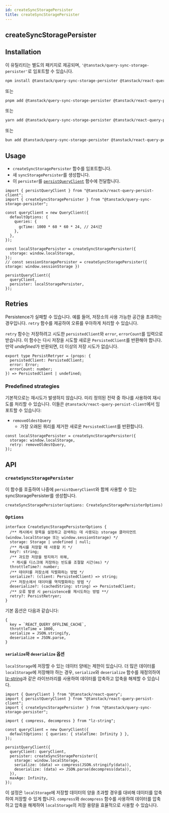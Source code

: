 ```yaml
---
id: createSyncStoragePersister
title: createSyncStoragePersister
---
```


## createSyncStoragePersister

## Installation

이 유틸리티는 별도의 패키지로 제공되며, `'@tanstack/query-sync-storage-persister'`로 임포트할 수 있습니다.

```bash
npm install @tanstack/query-sync-storage-persister @tanstack/react-query-persist-client
```

또는

```bash
pnpm add @tanstack/query-sync-storage-persister @tanstack/react-query-persist-client
```

또는

```bash
yarn add @tanstack/query-sync-storage-persister @tanstack/react-query-persist-client
```

또는

```bash
bun add @tanstack/query-sync-storage-persister @tanstack/react-query-persist-client
```

## Usage

- `createSyncStoragePersister` 함수를 임포트합니다.
- 새 `syncStoragePersister`를 생성합니다.
- 이 `persister`를 [`persistQueryClient`](/docs/plugins/persistQueryClient) 함수에 전달합니다.

```tsx
import { persistQueryClient } from "@tanstack/react-query-persist-client";
import { createSyncStoragePersister } from "@tanstack/query-sync-storage-persister";

const queryClient = new QueryClient({
  defaultOptions: {
    queries: {
      gcTime: 1000 * 60 * 60 * 24, // 24시간
    },
  },
});

const localStoragePersister = createSyncStoragePersister({
  storage: window.localStorage,
});
// const sessionStoragePersister = createSyncStoragePersister({ storage: window.sessionStorage })

persistQueryClient({
  queryClient,
  persister: localStoragePersister,
});
```

## Retries

Persistence가 실패할 수 있습니다. 예를 들어, 저장소의 사용 가능한 공간을 초과하는 경우입니다. `retry` 함수를 제공하여 오류를 우아하게 처리할 수 있습니다.

`retry` 함수는 저장하려고 시도한 `persistedClient`와 `error`, `errorCount`를 입력으로 받습니다. 이 함수는 다시 저장을 시도할 새로운 `PersistedClient`를 반환해야 합니다. 만약 *undefined*가 반환되면, 더 이상의 저장 시도가 없습니다.

```tsx
export type PersistRetryer = (props: {
  persistedClient: PersistedClient;
  error: Error;
  errorCount: number;
}) => PersistedClient | undefined;
```

### Predefined strategies

기본적으로는 재시도가 발생하지 않습니다. 미리 정의된 전략 중 하나를 사용하여 재시도를 처리할 수 있습니다. 이들은 `@tanstack/react-query-persist-client`에서 임포트할 수 있습니다:

- `removeOldestQuery`
  - 가장 오래된 쿼리를 제거한 새로운 `PersistedClient`를 반환합니다.

```tsx
const localStoragePersister = createSyncStoragePersister({
  storage: window.localStorage,
  retry: removeOldestQuery,
});
```

## API

### `createSyncStoragePersister`

이 함수를 호출하여 나중에 `persistQueryClient`와 함께 사용할 수 있는 syncStoragePersister를 생성합니다.

```tsx
createSyncStoragePersister(options: CreateSyncStoragePersisterOptions)
```

### `Options`

```tsx
interface CreateSyncStoragePersisterOptions {
  /** 캐시에서 항목을 설정하고 검색하는 데 사용되는 storage 클라이언트 (window.localStorage 또는 window.sessionStorage) */
  storage: Storage | undefined | null;
  /** 캐시를 저장할 때 사용할 키 */
  key?: string;
  /** 과도한 저장을 방지하기 위해,
   * 캐시를 디스크에 저장하는 빈도를 조절할 시간(ms) */
  throttleTime?: number;
  /** 데이터를 저장소에 직렬화하는 방법 */
  serialize?: (client: PersistedClient) => string;
  /** 저장소에서 데이터를 역직렬화하는 방법 */
  deserialize?: (cachedString: string) => PersistedClient;
  /** 오류 발생 시 persistence를 재시도하는 방법 **/
  retry?: PersistRetryer;
}
```

기본 옵션은 다음과 같습니다:

```tsx
{
  key = `REACT_QUERY_OFFLINE_CACHE`,
  throttleTime = 1000,
  serialize = JSON.stringify,
  deserialize = JSON.parse,
}
```

#### `serialize`와 `deserialize` 옵션

`localStorage`에 저장할 수 있는 데이터 양에는 제한이 있습니다. 더 많은 데이터를 `localStorage`에 저장해야 하는 경우, `serialize`와 `deserialize` 함수를 재정의하여 [lz-string](https://github.com/pieroxy/lz-string/)과 같은 라이브러리를 사용하여 데이터를 압축하고 압축을 해제할 수 있습니다.

```tsx
import { QueryClient } from "@tanstack/react-query";
import { persistQueryClient } from "@tanstack/react-query-persist-client";
import { createSyncStoragePersister } from "@tanstack/query-sync-storage-persister";

import { compress, decompress } from "lz-string";

const queryClient = new QueryClient({
  defaultOptions: { queries: { staleTime: Infinity } },
});

persistQueryClient({
  queryClient: queryClient,
  persister: createSyncStoragePersister({
    storage: window.localStorage,
    serialize: (data) => compress(JSON.stringify(data)),
    deserialize: (data) => JSON.parse(decompress(data)),
  }),
  maxAge: Infinity,
});
```

이 설정은 `localStorage`에 저장할 데이터의 양을 초과할 경우를 대비해 데이터를 압축하여 저장할 수 있게 합니다. `compress`와 `decompress` 함수를 사용하여 데이터를 압축하고 압축을 해제하여 `localStorage`의 저장 용량을 효율적으로 사용할 수 있습니다.
